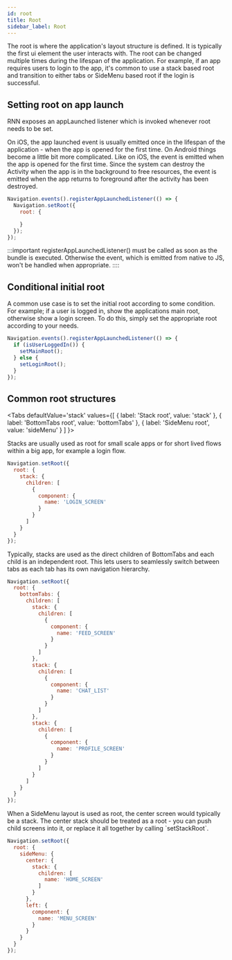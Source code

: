 ```yaml
---
id: root
title: Root
sidebar_label: Root
---
```



The root is where the application's layout structure is defined. It is typically the first ui element the user interacts with. The root can be changed multiple times during the lifespan of the application. For example, if an app requires users to login to the app, it's common to use a stack based root and transition to either tabs or SideMenu based root if the login is successful.

## Setting root on app launch
RNN exposes an appLaunched listener which is invoked whenever root needs to be set.

On iOS, the app launched event is usually emitted once in the lifespan of the application - when the app is opened for the first time. On Android things become a little bit more complicated. Like on iOS, the event is emitted when the app is opened for the first time. Since the system can destroy the Activity when the app is in the background to free resources, the event is emitted when the app returns to foreground after the activity has been destroyed.

```js
Navigation.events().registerAppLaunchedListener(() => {
  Navigation.setRoot({
    root: {

    }
  });
});
```

:::important
registerAppLaunchedListener() must be called as soon as the bundle is executed. Otherwise the event, which is emitted from native to JS, won't be handled when appropriate.
::::

## Conditional initial root
A common use case is to set the initial root according to some condition. For example; if a user is logged in, show the applications main root, otherwise show a login screen. To do this, simply set the appropriate root according to your needs.
```js
Navigation.events().registerAppLaunchedListener(() => {
  if (isUserLoggedIn()) {
    setMainRoot();
  } else {
    setLoginRoot();
  }
});
```

## Common root structures

<Tabs
  defaultValue='stack'
  values={[
    { label: 'Stack root', value: 'stack' },
    { label: 'BottomTabs root', value: 'bottomTabs' },
    { label: 'SideMenu root', value: 'sideMenu' }
  ]
}>

<TabItem value='stack'>
Stacks are usually used as root for small scale apps or for short lived flows within a big app, for example a login flow.

```js
Navigation.setRoot({
  root: {
    stack: {
      children: [
        {
          component: {
            name: 'LOGIN_SCREEN'
          }
        }
      ]
    }
  }
});
```

</TabItem>

<TabItem value='bottomTabs'>
Typically, stacks are used as the direct children of BottomTabs and each child is an independent root. This lets users to seamlessly switch between tabs as each tab has its own navigation hierarchy. 

```js
Navigation.setRoot({
  root: {
    bottomTabs: {
      children: [
        stack: {
          children: [
            {
              component: {
                name: 'FEED_SCREEN'
              }
            }
          ]
        },
        stack: {
          children: [
            {
              component: {
                name: 'CHAT_LIST'
              }
            }
          ]
        },
        stack: {
          children: [
            {
              component: {
                name: 'PROFILE_SCREEN'
              }
            }
          ]
        }
      ]
    }
  }
});
```

</TabItem>

<TabItem value='sideMenu'>
When a SideMenu layout is used as root, the center screen would typically be a stack. The center stack should be treated as a root - you can push child screens into it, or replace it all together by calling `setStackRoot`.

```js
Navigation.setRoot({
  root: {
    sideMenu: {
      center: {
        stack: {
          children: [
            name: 'HOME_SCREEN'
          ]
        }
      },
      left: {
        component: {
          name: 'MENU_SCREEN'
        }
      }
    }
  }
});
```

</TabItem>
</Tabs>
